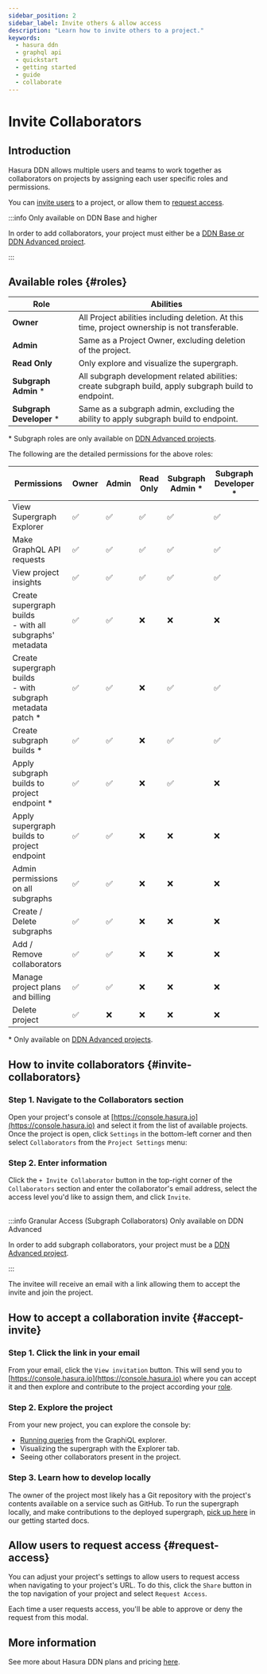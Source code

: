 ```yaml
---
sidebar_position: 2
sidebar_label: Invite others & allow access
description: "Learn how to invite others to a project."
keywords:
  - hasura ddn
  - graphql api
  - quickstart
  - getting started
  - guide
  - collaborate
---
```



# Invite Collaborators

## Introduction

Hasura DDN allows multiple users and teams to work together as collaborators on projects by assigning each user specific
roles and permissions.

You can [invite users](#invite-collaborators) to a project, or allow them to [request access](#request-access).

:::info Only available on DDN Base and higher

In order to add collaborators, your project must either be a
[DDN Base or DDN Advanced project](https://hasura.io/pricing/ddn).

:::

## Available roles {#roles}

| Role                     | Abilities                                                                                            |
|--------------------------|------------------------------------------------------------------------------------------------------|
| **Owner**        | All Project abilities including deletion. At this time, project ownership is not transferable.       |
| **Admin**        | Same as a Project Owner, excluding deletion of the project.                                          |
| **Read Only**    | Only explore and visualize the supergraph.                                                           |
| **Subgraph Admin** *     | All subgraph development related abilities: create subgraph build, apply subgraph build to endpoint. |
| **Subgraph Developer** * | Same as a subgraph admin, excluding the ability to apply subgraph build to endpoint.                 |

\* Subgraph roles are only available on [DDN Advanced projects](https://hasura.io/pricing/ddn).

The following are the detailed permissions for the above roles:

| Permissions                                                    | Owner | Admin | Read Only | Subgraph Admin * | Subgraph Developer * |
|----------------------------------------------------------------|-------|-------|-----------|------------------|----------------------|
| View Supergraph Explorer                                       | ✅     | ✅     | ✅         | ✅                | ✅                    |
| Make GraphQL API requests                                      | ✅     | ✅     | ✅         | ✅                | ✅                    |
| View project insights                                          | ✅     | ✅     | ✅         | ✅                | ✅                    |
| Create supergraph builds<br/> - with all subgraphs' metadata   | ✅     | ✅     | ❌         | ❌                | ❌                    |
| Create supergraph builds<br/> - with subgraph metadata patch * | ✅     | ✅     | ❌         | ✅                | ✅                    |
| Create subgraph builds *                                       | ✅     | ✅     | ❌         | ✅                | ✅                    |
| Apply subgraph builds to project endpoint *                    | ✅     | ✅     | ❌         | ✅                | ❌                    |
| Apply supergraph builds to project endpoint                    | ✅     | ✅     | ❌         | ❌                | ❌                    |
| Admin permissions on all subgraphs                             | ✅     | ✅     | ❌         | ❌                | ❌                    |
| Create / Delete subgraphs                                      | ✅     | ✅     | ❌         | ❌                | ❌                    |
| Add / Remove collaborators                                     | ✅     | ✅     | ❌         | ❌                | ❌                    |
| Manage project plans and billing                               | ✅     | ✅     | ❌         | ❌                | ❌                    |
| Delete project                                                 | ✅     | ❌     | ❌         | ❌                | ❌                    |

\* Only available on [DDN Advanced projects](https://hasura.io/pricing/ddn).

## How to invite collaborators {#invite-collaborators}

### Step 1. Navigate to the Collaborators section

Open your project's console at [https://console.hasura.io](https://console.hasura.io) and select it from the list of
available projects. Once the project is open, click `Settings` in the bottom-left corner and then select `Collaborators`
from the `Project Settings` menu:

<Thumbnail src="/img/ci-cd/0.0.1_console_invite-collaborator.png" alt="Invite a collaborator" width="1000" />

### Step 2. Enter information

Click the `+ Invite Collaborator` button in the top-right corner of the `Collaborators` section and enter the
collaborator's email address, select the access level you'd like to assign them, and click `Invite`.

<Thumbnail src="/img/ci-cd/0.0.1_console_assign-collaborator-role.png" alt="Invite a collaborator" width="1000" />

<br />
:::info Granular Access (Subgraph Collaborators) Only available on DDN Advanced

In order to add subgraph collaborators, your project must be a [DDN Advanced project](https://hasura.io/pricing/ddn).

:::

The invitee will receive an email with a link allowing them to accept the invite and join the project.

## How to accept a collaboration invite {#accept-invite}

### Step 1. Click the link in your email

From your email, click the `View invitation` button. This will send you to
[https://console.hasura.io](https://console.hasura.io) where you can accept it and then explore and contribute to the
project according your [role](#roles).

### Step 2. Explore the project

From your new project, you can explore the console by:

- [Running queries](/graphql-api/queries/) from the GraphiQL explorer.
- Visualizing the supergraph with the Explorer tab.
- Seeing other collaborators present in the project.

### Step 3. Learn how to develop locally

The owner of the project most likely has a Git repository with the project's contents available on a service such as
GitHub. To run the supergraph locally, and make contributions to the deployed supergraph,
[pick up here](/getting-started/build/build-your-api) in our getting started docs.

## Allow users to request access {#request-access}

You can adjust your project's settings to allow users to request access when navigating to your project's URL. To do
this, click the `Share` button in the top navigation of your project and select `Request Access`.

<Thumbnail
  src="/img/get-started/console_read-only.png"
  alt="Allow users to request access to your project"
  width="1000"
/>

Each time a user requests access, you'll be able to approve or deny the request from this modal.

## More information

See more about Hasura DDN plans and pricing [here](billing/pricing.mdx).
